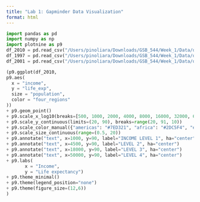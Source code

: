```yaml
---
title: "Lab 1: Gapminder Data Visualization"
format: html
---
```



```python
import pandas as pd
import numpy as np
import plotnine as p9
df_2010 = pd.read_csv("/Users/pinoliara/Downloads/GSB_544/Week_1/Data/q1data.csv")
df_1997 = pd.read_csv("/Users/pinoliara/Downloads/GSB_544/Week_1/Data/q2data.csv")
df_2001 = pd.read_csv("/Users/pinoliara/Downloads/GSB_544/Week_1/Data/q3data.csv")

(p9.ggplot(df_2010,
p9.aes(
  x = "income",
  y = "life_exp",
  size = "population",
  color = "four_regions"
))
+ p9.geom_point()
+ p9.scale_x_log10(breaks=[500, 1000, 2000, 4000, 8000, 16000, 32000, 64000], labels=['500', '1000', '2000', '4000', '8000', '16k', '32k', '64k'], limits=[0,128000])
+ p9.scale_y_continuous(limits=(20, 90), breaks=range(20, 91, 10))
+ p9.scale_color_manual({"americas": "#7ED321", "africa": "#2DC5F4", "europe": "#F8E71C", "asia": "#FF6F8C"})
+ p9.scale_size_continuous(range=(0.5, 20))
+ p9.annotate("text", x=1000, y=90, label="INCOME LEVEL 1", ha="center")
+ p9.annotate("text", x=4500, y=90, label="LEVEL 2", ha="center")  
+ p9.annotate("text", x=18000, y=90, label="LEVEL 3", ha="center")
+ p9.annotate("text", x=50000, y=90, label="LEVEL 4", ha="center")
+ p9.labs(
       x = "Income",
       y = "Life expectancy")
+ p9.theme_minimal()
+ p9.theme(legend_position="none")
+ p9.theme(figure_size=(12,6))
)
```